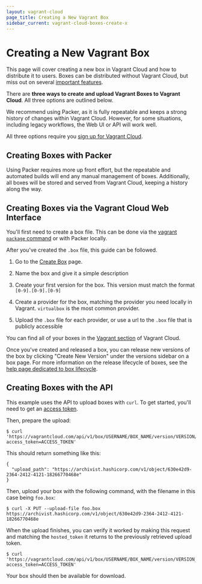 ```yaml
---
layout: vagrant-cloud
page_title: Creating a New Vagrant Box
sidebar_current: vagrant-cloud-boxes-create-x
---
```


# Creating a New Vagrant Box

This page will cover creating a new box in Vagrant Cloud and how to distribute
it to users. Boxes can be distributed without Vagrant Cloud, but
miss out on several [important features](/docs/vagrant-cloud/boxes).

There are **three ways to create and upload Vagrant Boxes to Vagrant Cloud**. All
three options are outlined below.

We recommend using Packer, as it is fully repeatable and keeps a strong
history of changes within Vagrant Cloud. However, for some situations, including
legacy workflows, the Web UI or API will work well.

All three options require you [sign up for Vagrant Cloud](https://vagrantcloud.com/account/new).

## Creating Boxes with Packer

Using Packer requires more up front effort, but the repeatable and
automated builds will end any manual management of boxes. Additionally,
all boxes will be stored and served from Vagrant Cloud, keeping a history along
the way.

## Creating Boxes via the Vagrant Cloud Web Interface

You'll first need to create a box file. This can be done via
the [vagrant `package` command](http://docs.vagrantup.com/v2/boxes/base.html)
or with Packer locally.

After you've created the `.box` file, this guide can be followed.

1. Go to the [Create Box](https://vagrantcloud.com/boxes/new) page.

1. Name the box and give it a simple description

1. Create your first version for the box. This version
   must match the format `[0-9].[0-9].[0-9]`

1. Create a provider for the box, matching the provider you need
   locally in Vagrant. `virtualbox` is the most common provider.

1. Upload the `.box` file for each provider, or use a url to the `.box`
   file that is publicly accessible

You can find all of your boxes in the [Vagrant section](https://vagrantcloud.com/vagrant) of Vagrant Cloud.

Once you've created and released a box, you can release new versions of
the box by clicking "Create New Version" under the versions sidebar on
a box page. For more information on the release lifecycle of boxes, see
the [help page dedicated to box lifecycle](/docs/vagrant-cloud/boxes/lifecycle.html).

## Creating Boxes with the API

This example uses the API to upload boxes with `curl`. To get started, you'll
need to get an [access token](https://vagrantcloud.com/settings/security).

Then, prepare the upload:

    $ curl 'https://vagrantcloud.com/api/v1/box/USERNAME/BOX_NAME/version/VERSION/provider/PROVIDER_NAME/upload?access_token=ACCESS_TOKEN'

This should return something like this:

    {
      "upload_path": "https://archivist.hashicorp.com/v1/object/630e42d9-2364-2412-4121-18266770468e"
    }

Then, upload your box with the following command, with the filename in this case being `foo.box`:

    $ curl -X PUT --upload-file foo.box https://archivist.hashicorp.com/v1/object/630e42d9-2364-2412-4121-18266770468e

When the upload finishes, you can verify it worked by making this request and matching the `hosted_token` it returns to the previously retrieved upload token.

    $ curl 'https://vagrantcloud.com/api/v1/box/USERNAME/BOX_NAME/version/VERSION_NUMBER/provider/PROVIDER_NAME?access_token=ACCESS_TOKEN'

Your box should then be available for download.
